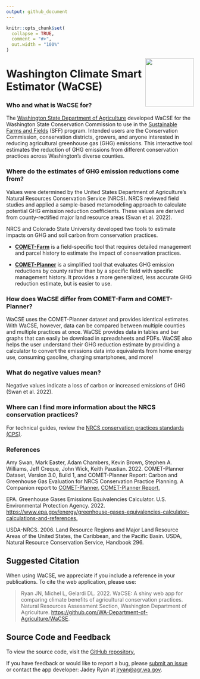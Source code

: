 ```yaml
---
output: github_document
---
```


<!-- aboutWaCSE.md is generated from aboutWaCSE.Rmd. Please edit that file -->

```r
knitr::opts_chunk$set(
  collapse = TRUE,
  comment = "#>",
  out.width = "100%"
)
```

<img src="img/favicon.png" align="right" width="130"/>

# Washington Climate Smart Estimator (WaCSE)

### Who and what is WaCSE for?

The <a href= "https://agr.wa.gov/departments/land-and-water/natural-resources" target="_blank">Washington State Department of Agriculture</a> developed WaCSE for the Washington State Conservation Commission to use in the <a href="https://www.scc.wa.gov/sff" target="_blank">Sustainable Farms and Fields</a> (SFF) program. Intended users are the Conservation Commission, conservation districts, growers, and anyone interested in reducing agricultural greenhouse gas (GHG) emissions. This interactive tool estimates the reduction of GHG emissions from different conservation practices across Washington's diverse counties.

### Where do the estimates of GHG emission reductions come from?

Values were determined by the United States Department of Agriculture's Natural Resources Conservation Service (NRCS). NRCS reviewed field studies and applied a sample-based metamodeling approach to calculate potential GHG emission reduction coefficients. These values are derived from county-rectified major land resource areas (Swan et al. 2022).

NRCS and Colorado State University developed two tools to estimate impacts on GHG and soil carbon from conservation practices.

-   <a href="https://comet-farm.com" target="_blank">**COMET-Farm**</a> is a field-specific tool that requires detailed management and parcel history to estimate the impact of conservation practices.

-   <a href="http://comet-planner.com" target="_blank">**COMET-Planner**</a> is a simplified tool that evaluates GHG emission reductions by county rather than by a specific field with specific management history. It provides a more generalized, less accurate GHG reduction estimate, but is easier to use.

### How does WaCSE differ from COMET-Farm and COMET-Planner?

WaCSE uses the COMET-Planner dataset and provides identical estimates. With WaCSE, however, data can be compared between multiple counties and multiple practices at once. WaCSE provides data in tables and bar graphs that can easily be download in spreadsheets and PDFs. WaCSE also helps the user understand their GHG reduction estimate by providing a calculator to convert the emissions data into equivalents from home energy use, consuming gasoline, charging smartphones, and more!

### What do negative values mean?

Negative values indicate a loss of carbon or increased emissions of GHG (Swan et al. 2022).

### Where can I find more information about the NRCS conservation practices?

For technical guides, review the <a href="https://www.nrcs.usda.gov/resources/guides-and-instructions/conservation-practice-standards" target="_blank">NRCS conservation practices standards (CPS)</a>.

### References

Amy Swan, Mark Easter, Adam Chambers, Kevin Brown, Stephen A. Williams, Jeff Creque, John Wick, Keith Paustian. 2022. COMET-Planner Dataset, Version 3.0, Build 1, and COMET-Planner Report: Carbon and Greenhouse Gas Evaluation for NRCS Conservation Practice Planning. A Companion report to <a href="http://www.comet-planner.com" target = "_blank">COMET-Planner.</a> <a href="https://storage.googleapis.com/comet_public_directory/planner50states/pdfs/COMET-PlannerReport.pdf" target = "_blank">COMET-Planner Report.</a>

EPA. Greenhouse Gases Emissions Equivalencies Calculator. U.S. Environmental Protection Agency. 2022. <a href="https://www.epa.gov/energy/greenhouse-gases-equivalencies-calculator-calculations-and-references" target = "_blank">https://www.epa.gov/energy/greenhouse-gases-equivalencies-calculator-calculations-and-references.</a>

USDA-NRCS. 2006. Land Resource Regions and Major Land Resource Areas of the United States, the Caribbean, and the Pacific Basin. USDA, Natural Resource Conservation Service, Handbook 296.

## Suggested Citation

When using WaCSE, we appreciate if you include a reference in your publications. To cite the web application, please use:

> Ryan JN, Michel L, Gelardi DL. 2022. WaCSE: A shiny web app for comparing climate benefits of agricultural conservation practices. Natural Resources Assessment Section, Washington Department of Agriculture. <a href = "https://github.com/WA-Department-of-Agriculture/WaCSE" target = "_blank"><https://github.com/WA-Department-of-Agriculture/WaCSE>.</a>

## Source Code and Feedback

To view the source code, visit the <a href = "https://github.com/WA-Department-of-Agriculture/WaCSE" target = "_blank">GitHub repository.</a>

If you have feedback or would like to report a bug, please <a href = "https://github.com/WA-Department-of-Agriculture/WaCSE/issues" target = "_blank"> submit an issue</a> or contact the app developer: Jadey Ryan at [jryan\@agr.wa.gov](mailto:jryan@agr.wa.gov?subject=WaCSE).
